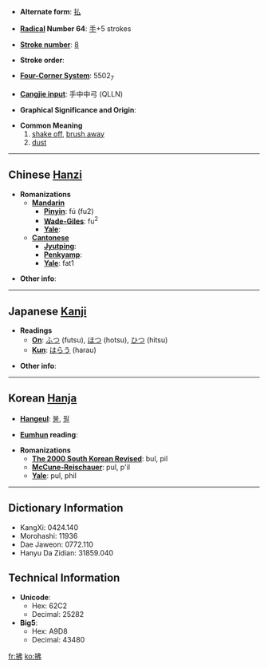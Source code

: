 * '''Alternate form''': [[払]]

* '''[[Wiktionary:Chinese radical index| Radical]] Number 64''': [[Wiktionary:Chinese radical index 手|手]]+5 strokes

* '''[[Wiktionary:Chinese total strokes index|Stroke number]]''': [[Wiktionary:Chinese total strokes index 8|8]]

* '''Stroke order''': 

* '''[[Wiktionary:Chinese four corner index|Four-Corner System]]''': 5502<sub>7</sub>

* '''[[Wiktionary:Chinese Cangjie index|Cangjie input]]''': 手中中弓 (QLLN)

* '''Graphical Significance and Origin''': 

* '''Common Meaning'''
*#[[shake off]], [[brush away]]
*# [[dust]]

----

== Chinese [[Hanzi]] ==

* '''Romanizations'''
** '''[[Mandarin]]'''
*** '''[[Pinyin]]''': fú (fu2)
*** '''[[Wade-Giles]]''': fu<sup>2</sup>
*** '''[[Yale]]''': 
** '''[[Cantonese]]'''
*** '''[[Jyutping]]''':
*** '''[[Penkyamp]]''': 
*** '''[[Yale]]''': fat1

* '''Other info''': 

----

== Japanese [[Kanji]] ==

* '''Readings'''
** '''[[On]]''': [[ふつ]] (futsu), [[ほつ]] (hotsu), [[ひつ]] (hitsu)
** '''[[Kun]]''': [[はらう]] (harau)

* '''Other info''':  

----

== Korean [[Hanja]] ==

* '''[[Hangeul]]''': [[불]], [[필]]

* '''[[Eumhun]] reading''': 

* '''Romanizations'''
** '''[[The 2000 South Korean Revised Romanization|The 2000 South Korean Revised]]''': bul, pil
** '''[[McCune-Reischauer]]''': pul, p'il
** '''[[Yale]]''': pul, phil

----

== Dictionary Information ==

* KangXi: 0424.140
* Morohashi: 11936
* Dae Jaweon: 0772.110
* Hanyu Da Zidian: 31859.040

== Technical Information ==

* '''Unicode''':
** Hex: 62C2
** Decimal: 25282
* '''Big5''':
** Hex: A9D8
** Decimal: 43480

[[fr:拂]]
[[ko:拂]]
